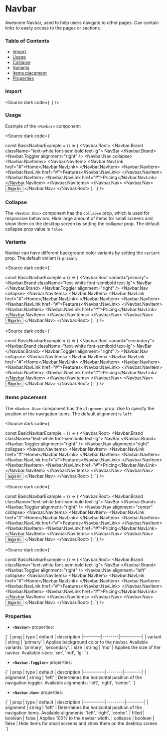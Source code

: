 
<Meta title="Navbar docs" of={NavbarStories} />

# Navbar

Awesome Navbar, used to help users navigate to other pages. Can contain links to easily access to the pages or sections.

### Table of Contents

- [Import](#import)
- [Usage](#usage)
- [Collapse](#collapse)
- [Variants](#variants)
- [Items placement](#items-placement)
- [Properties](#properties)

### Import

<Source dark code={`
`} />

### Usage

Example of the `<Navbar>` component:

<div class="custom-canvas">
  <Story of={NavbarStories.PrimaryNavbar} />
</div>

<Source dark code={`

const BasicNavbarExample = () => (
  <Navbar.Root>
    <Navbar.Brand className="text-white font-semibold text-lg">
      NavBar
    </Navbar.Brand>
    <Navbar.Toggler alignment="right" />
    <Navbar.Nav collapse>
      <Navbar.NavItems>
        <Navbar.NavItem>
          <Navbar.NavLink href="#">Home</Navbar.NavLink>
        </Navbar.NavItem>
        <Navbar.NavItem>
          <Navbar.NavLink href="#">Features</Navbar.NavLink>
        </Navbar.NavItem>
        <Navbar.NavItem>
          <Navbar.NavLink href="#">Pricing</Navbar.NavLink>
        </Navbar.NavItem>
      </Navbar.NavItems>
    </Navbar.Nav>
    <Navbar.Nav>
      <Button variant="card">Sign In</Button>
    </Navbar.Nav>
  </Navbar.Root>
);
`} />

### Collapse

The `<Navbar.Nav>` component has the `collapse` prop, which is used for responsive behaviors.
Hide large amount of items for small screens and show them on the desktop screen by setting the collapse prop.
The default collapse prop value is `false`.

### Variants

Navbar can have different background color variants by setting the `variant` prop. The default variant is `primary`

<div class="custom-canvas">
  <Story of={NavbarStories.PrimaryNavbar} />
</div>

<Source dark code={`

const BasicNavbarExample = () => (
  <Navbar.Root variant="primary">
    <Navbar.Brand className="text-white font-semibold text-lg">
      NavBar
    </Navbar.Brand>
    <Navbar.Toggler alignment="right" />
    <Navbar.Nav collapse>
      <Navbar.NavItems>
        <Navbar.NavItem>
          <Navbar.NavLink href="#">Home</Navbar.NavLink>
        </Navbar.NavItem>
        <Navbar.NavItem>
          <Navbar.NavLink href="#">Features</Navbar.NavLink>
        </Navbar.NavItem>
        <Navbar.NavItem>
          <Navbar.NavLink href="#">Pricing</Navbar.NavLink>
        </Navbar.NavItem>
      </Navbar.NavItems>
    </Navbar.Nav>
    <Navbar.Nav>
      <Button variant="card">Sign In</Button>
    </Navbar.Nav>
  </Navbar.Root>
);
`} />

<div class="custom-canvas">
  <Story of={NavbarStories.SecondaryNavbar} />
</div>

<Source dark code={`

const BasicNavbarExample = () => (
  <Navbar.Root variant="secondary">
    <Navbar.Brand className="text-white font-semibold text-lg">
      NavBar
    </Navbar.Brand>
    <Navbar.Toggler alignment="right" />
    <Navbar.Nav collapse>
      <Navbar.NavItems>
        <Navbar.NavItem>
          <Navbar.NavLink href="#">Home</Navbar.NavLink>
        </Navbar.NavItem>
        <Navbar.NavItem>
          <Navbar.NavLink href="#">Features</Navbar.NavLink>
        </Navbar.NavItem>
        <Navbar.NavItem>
          <Navbar.NavLink href="#">Pricing</Navbar.NavLink>
        </Navbar.NavItem>
      </Navbar.NavItems>
    </Navbar.Nav>
    <Navbar.Nav>
      <Button variant="card">Sign In</Button>
    </Navbar.Nav>
  </Navbar.Root>
);
`} />

### Items placement

The `<Navbar.Nav>` component has the `alignment` prop. Use to specify the position of the navigation items.
The default alignment is `left`

<div class="custom-canvas">
  <Story of={NavbarStories.NavbarRight} />
</div>

<Source dark code={`

const BasicNavbarExample = () => (
  <Navbar.Root>
    <Navbar.Brand className="text-white font-semibold text-lg">
      NavBar
    </Navbar.Brand>
    <Navbar.Toggler alignment="right" />
    <Navbar.Nav alignment="right" collapse>
      <Navbar.NavItems>
        <Navbar.NavItem>
          <Navbar.NavLink href="#">Home</Navbar.NavLink>
        </Navbar.NavItem>
        <Navbar.NavItem>
          <Navbar.NavLink href="#">Features</Navbar.NavLink>
        </Navbar.NavItem>
        <Navbar.NavItem>
          <Navbar.NavLink href="#">Pricing</Navbar.NavLink>
        </Navbar.NavItem>
      </Navbar.NavItems>
    </Navbar.Nav>
    <Navbar.Nav>
      <Button variant="card">Sign In</Button>
    </Navbar.Nav>
  </Navbar.Root>
);
`} />

<div class="custom-canvas">
  <Story of={NavbarStories.NavbarCenter} />
</div>


<Source dark code={`

const BasicNavbarExample = () => (
  <Navbar.Root>
    <Navbar.Brand className="text-white font-semibold text-lg">
      NavBar
    </Navbar.Brand>
    <Navbar.Toggler alignment="right" />
    <Navbar.Nav alignment="center" collapse>
      <Navbar.NavItems>
        <Navbar.NavItem>
          <Navbar.NavLink href="#">Home</Navbar.NavLink>
        </Navbar.NavItem>
        <Navbar.NavItem>
          <Navbar.NavLink href="#">Features</Navbar.NavLink>
        </Navbar.NavItem>
        <Navbar.NavItem>
          <Navbar.NavLink href="#">Pricing</Navbar.NavLink>
        </Navbar.NavItem>
      </Navbar.NavItems>
    </Navbar.Nav>
    <Navbar.Nav>
      <Button variant="card">Sign In</Button>
    </Navbar.Nav>
  </Navbar.Root>
);
`} />


<div class="custom-canvas">
  <Story of={NavbarStories.NavbarLeft} />
</div>

<Source dark code={`

const BasicNavbarExample = () => (
  <Navbar.Root>
    <Navbar.Brand className="text-white font-semibold text-lg">
      NavBar
    </Navbar.Brand>
    <Navbar.Toggler alignment="right" />
    <Navbar.Nav alignment="left" collapse>
      <Navbar.NavItems>
        <Navbar.NavItem>
          <Navbar.NavLink href="#">Home</Navbar.NavLink>
        </Navbar.NavItem>
        <Navbar.NavItem>
          <Navbar.NavLink href="#">Features</Navbar.NavLink>
        </Navbar.NavItem>
        <Navbar.NavItem>
          <Navbar.NavLink href="#">Pricing</Navbar.NavLink>
        </Navbar.NavItem>
      </Navbar.NavItems>
    </Navbar.Nav>
    <Navbar.Nav>
      <Button variant="card">Sign In</Button>
    </Navbar.Nav>
  </Navbar.Root>
);
`} />

### Properties

- **`<Navbar>`** properties:

<Markdown>
{`
| prop    | type   | default   | description 
|---------|--------|-----------|
| variant | string | 'primary' | Applies background color to the navbar. Available variants: 'primary', 'secondary'.
| size    | string | 'md'      | Applies the size of the navbar. Available sizes: 'sm', 'md', 'lg'.
`}
</Markdown>

- **`<Navbar.Toggler>`** properties:

<Markdown>
{`
| prop      | type   | default | description 
|-----------|--------|---------|
| alignment | string | 'left'  | Determines the horizontal position of the navigation toggler. Available alignments: 'left', 'right', 'center'.
`}
</Markdown>

- **`<Navbar.Nav>`** properties:

<Markdown>
{`
| prop      | type    | default | description 
|-----------|---------|---------|
| alignment | string  | 'left'  | Determines the horizontal position of the navigation items. Available alignments: 'left', 'right', 'center'.
| filled    | boolean | false   | Applies 100% to the navbar width. 
| collapse  | boolean | false   | Hide items for small screens and show them on the desktop screen.
`}
</Markdown>

